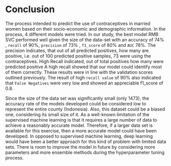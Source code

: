 # Conclusion

The process intended to predict the use of contraceptives in married women based on their socio-economic and demographic information. In the process, 4 different models were tried. In our study, the best model RMB SVC performed well given the size of the data-set  with an accuracy of $74\%$ , `recall` of $90\%$, `precision` of $73\%$ , `f1_score` of $80\%$ and `AUC` $78\%$. The precision indicates, that out of all predicted positives, how many are positive, i.e. out of 100 predicted positive samples, 73 were using the contraceptives. High Recall indicated, out of total positives how many were predicted positive A high recall showed that our model could identify most of them correctly. These results were in line with the validation scores outlined previously. The result of high `recall value` of $90\%$ also indicated that `False Negatives` were very low and showed an appreciable f1_score of 0.8.

Since the size of the data set was significantly small (only 1473), the accuracy rate of the models developed could be considered low to represent the entire county (Indonesia). Also, this dataset could be a biased one, considering its small size of it. As a well-known limitation of the supervised machine learning is that it requires a large number of data to achieve a reasonably accurate model. Therefore, if a larger data set is available for this exercise, then a more accurate model could have been developed. In opposed to supervised machine learning, deep learning would have been a better approach for this kind of problem with limited data sets. There is room to improve the model in future by considering more parameters and more ensemble methods during the hyperparameter tuning process.
